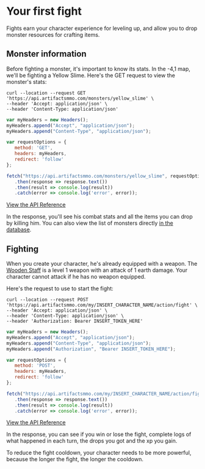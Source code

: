 # Your first fight

Fights earn your character experience for leveling up, and allow you to drop monster resources for crafting items.
 
## Monster information

Before fighting a monster, it's important to know its stats.
In the -4,1 map, we'll be fighting a Yellow Slime. Here's the GET request to view the monster's stats:

```http filename="cURL" copy
curl --location --request GET 'https://api.artifactsmmo.com/monsters/yellow_slime' \
--header 'Accept: application/json' \
--header 'Content-Type: application/json'
```
```js filename="Javascript" copy
var myHeaders = new Headers();
myHeaders.append("Accept", "application/json");
myHeaders.append("Content-Type", "application/json");

var requestOptions = {
   method: 'GET',
   headers: myHeaders,
   redirect: 'follow'
};

fetch("https://api.artifactsmmo.com/monsters/yellow_slime", requestOptions)
   .then(response => response.text())
   .then(result => console.log(result))
   .catch(error => console.log('error', error));
```

[View the API Reference](https://api.artifactsmmo.com/docs/#/operations/get_monster_monsters__code__get)

In the response, you'll see his combat stats and all the items you can drop by killing him.
You can also view the list of monsters directly [in the database](https://artifactsmmo.com/database/monsters).&#x20;

## Fighting

When you create your character, he's already equipped with a weapon. The [Wooden Staff](https://artifactsmmo.com/database/items/wooden_staff) is a level 1 weapon with an attack of 1 earth damage. Your character cannot attack if he has no weapon equipped.

Here's the request to use to start the fight:


```http filename="cURL" copy
curl --location --request POST 'https://api.artifactsmmo.com/my/INSERT_CHARACTER_NAME/action/fight' \
--header 'Accept: application/json' \
--header 'Content-Type: application/json' \
--header 'Authorization: Bearer INSERT_TOKEN_HERE'
```
```js filename="Javascript" copy
var myHeaders = new Headers();
myHeaders.append("Accept", "application/json");
myHeaders.append("Content-Type", "application/json");
myHeaders.append("Authorization", "Bearer INSERT_TOKEN_HERE");

var requestOptions = {
   method: 'POST',
   headers: myHeaders,
   redirect: 'follow'
};

fetch("https://api.artifactsmmo.com/my/INSERT_CHARACTER_NAME/action/fight", requestOptions)
   .then(response => response.text())
   .then(result => console.log(result))
   .catch(error => console.log('error', error));
```

[View the API Reference](https://api.artifactsmmo.com/docs/#/operations/action_fight_my__name__action_fight_post)

In the response, you can see if you win or lose the fight, complete logs of what happened in each turn, the drops you got and the xp you gain.

To reduce the fight cooldown, your character needs to be more powerful, because the longer the fight, the longer the cooldown.

